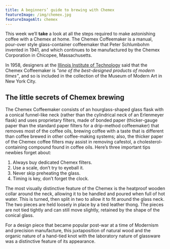 ```yaml
---
title: A beginners’ guide to brewing with Chemex
featureImage: /img/chemex.jpg
featureImageAlt: chemex
---
```


This week we’ll **take** a look at all the steps required to make astonishing coffee with a Chemex at home. The Chemex Coffeemaker is a manual, pour-over style glass-container coffeemaker that Peter Schlumbohm invented in 1941, and which continues to be manufactured by the Chemex Corporation in Chicopee, Massachusetts.

In 1958, designers at the [Illinois Institute of Technology](https://www.spacefarm.digital) said that the Chemex Coffeemaker is _"one of the best-designed products of modern times"_, and so is included in the collection of the Museum of Modern Art in New York City.

## The little secrets of Chemex brewing

The Chemex Coffeemaker consists of an hourglass-shaped glass flask with a conical funnel-like neck (rather than the cylindrical neck of an Erlenmeyer flask) and uses proprietary filters, made of bonded paper (thicker-gauge paper than the standard paper filters for a drip-method coffeemaker) that removes most of the coffee oils, brewing coffee with a taste that is different than coffee brewed in other coffee-making systems; also, the thicker paper of the Chemex coffee filters may assist in removing cafestol, a cholesterol-containing compound found in coffee oils. Here’s three important tips newbies forget about:

1. Always buy dedicated Chemex filters.
2. Use a scale, don’t try to eyeball it.
3. Never skip preheating the glass.
4. Timing is key, don’t forget the clock.

The most visually distinctive feature of the Chemex is the heatproof wooden collar around the neck, allowing it to be handled and poured when full of hot water. This is turned, then split in two to allow it to fit around the glass neck. The two pieces are held loosely in place by a tied leather thong. The pieces are not tied tightly and can still move slightly, retained by the shape of the conical glass.

For a design piece that became popular post-war at a time of Modernism and precision manufacture, this juxtaposition of natural wood and the organic nature of a hand-tied knot with the laboratory nature of glassware was a distinctive feature of its appearance.
